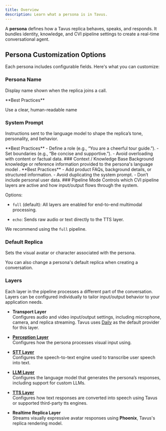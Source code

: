 ```yaml
---
title: Overview
description: Learn what a persona is in Tavus.
---
```


A **persona** defines how a Tavus replica behaves, speaks, and responds. It bundles identity, knowledge, and CVI pipeline settings to create a real-time conversational agent.


## Persona Customization Options

Each persona includes configurable fields. Here's what you can customize:

### Persona Name

Display name shown when the replica joins a call.

<Tip>
**Best Practices**

Use a clear, human-readable name
</Tip>

### System Prompt
Instructions sent to the language model to shape the replica’s tone, personality, and behavior.

<Tip>
**Best Practices**
- Define a role (e.g., “You are a cheerful tour guide.”).
- Set boundaries (e.g., “Be concise and supportive.”).
- Avoid overloading with content or factual data.
</Tip>
### Context / Knowledge Base
Background knowledge or reference information provided to the persona's language model .

<Tip>
**Best Practices**
- Add product FAQs, background details, or structured information.
- Avoid duplicating the system prompt.
- Don’t include personal user data.
</Tip>
### Pipeline Mode
Controls which CVI pipeline layers are active and how input/output flows through the system.

Options:

- `full` (default): All layers are enabled for end-to-end multimodal processing.

- `echo`: Sends raw audio or text directly to the TTS layer.

<Note> We recommend using the `full` pipeline.</Note>
### Default Replica
Sets the visual avatar or character associated with the persona.

<Note>
You can also change a persona's default replica when creating a conversation.
</Note>

### Layers

Each layer in the pipeline processes a different part of the conversation. Layers can be configured individually to tailor input/output behavior to your application needs.

* **Transport Layer**
  <br/>Configures audio and video input/output settings, including microphone, camera, and replica streaming. Tavus uses [Daily](https://www.daily.co/) as the default provider for this layer.

* [**Perception Layer**](/sections/conversational-video-interface/persona/perception)
  <br/>Configures how the persona processes visual input using.

* [**STT Layer**](/sections/conversational-video-interface/persona/stt)
  <br/>Configures the speech-to-text engine used to transcribe user speech into text.

* [**LLM Layer**](/sections/conversational-video-interface/persona/llm)
  <br/>Configures the language model that generates the persona’s responses, including support for custom LLMs.

* [**TTS Layer**](/sections/conversational-video-interface/persona/tts)
  <br/>Configures how text responses are converted into speech using Tavus or supported third-party tts engines.

* **Realtime Replica Layer**
  <br/>Streams visually expressive avatar responses using **Phoenix**, Tavus's replica rendering model.
